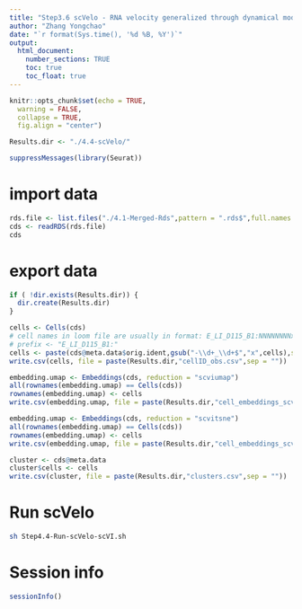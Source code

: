 ```yaml
---
title: "Step3.6 scVelo - RNA velocity generalized through dynamical modeling "
author: "Zhang Yongchao"
date: "`r format(Sys.time(), '%d %B, %Y')`"
output: 
  html_document:
    number_sections: TRUE
    toc: true
    toc_float: true
---
```


```r
knitr::opts_chunk$set(echo = TRUE,
  warning = FALSE,
  collapse = TRUE,
  fig.align = "center")
```

```r
Results.dir <- "./4.4-scVelo/"
```

```r
suppressMessages(library(Seurat))
```

# import data

```r
rds.file <- list.files("./4.1-Merged-Rds",pattern = ".rds$",full.names = TRUE)
cds <- readRDS(rds.file)
cds
```

# export data

```r
if ( !dir.exists(Results.dir)) {
  dir.create(Results.dir)
}

cells <- Cells(cds)
# cell names in loom file are usually in format: E_LI_D115_B1:NNNNNNNNx
# prefix <- "E_LI_D115_B1:"
cells <- paste(cds@meta.data$orig.ident,gsub("-\\d+_\\d+$","x",cells),sep = ":")
write.csv(cells, file = paste(Results.dir,"cellID_obs.csv",sep = ""))

embedding.umap <- Embeddings(cds, reduction = "scviumap")
all(rownames(embedding.umap) == Cells(cds))
rownames(embedding.umap) <- cells
write.csv(embedding.umap, file = paste(Results.dir,"cell_embeddings_scviumap.csv",sep = ""))

embedding.umap <- Embeddings(cds, reduction = "scvitsne")
all(rownames(embedding.umap) == Cells(cds))
rownames(embedding.umap) <- cells
write.csv(embedding.umap, file = paste(Results.dir,"cell_embeddings_scvitsne.csv",sep = ""))

cluster <- cds@meta.data
cluster$cells <- cells
write.csv(cluster, file = paste(Results.dir,"clusters.csv",sep = ""))
```

# Run scVelo

```bash
sh Step4.4-Run-scVelo-scVI.sh
```

# Session info

```r
sessionInfo()
```

